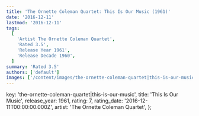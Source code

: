 ```yaml
---
title: 'The Ornette Coleman Quartet: This Is Our Music (1961)'
date: '2016-12-11'
lastmod: '2016-12-11'
tags:
  [
    'Artist The Ornette Coleman Quartet',
    'Rated 3.5',
    'Release Year 1961',
    'Release Decade 1960',
  ]
summary: 'Rated 3.5'
authors: ['default']
images: ['/content/images/the-ornette-coleman-quartet|this-is-our-music.jpg']
---
```


  key: 'the-ornette-coleman-quartet|this-is-our-music',
  title: 'This Is Our Music',
  release_year: 1961,
  rating: 7,
  rating_date: '2016-12-11T00:00:00.000Z',
  artist: 'The Ornette Coleman Quartet',
};

<MusicRating data={data} />
